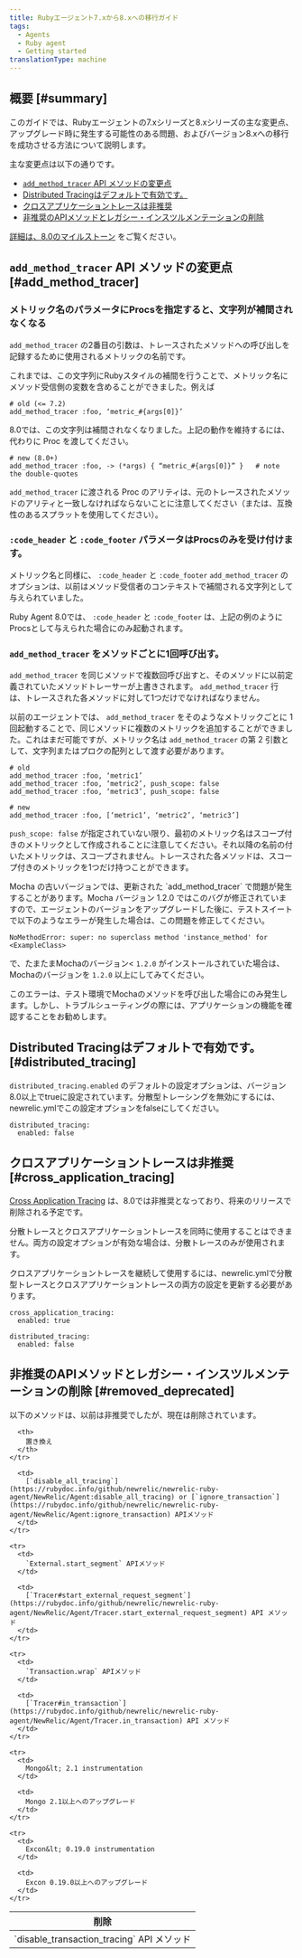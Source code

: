 ```yaml
---
title: Rubyエージェント7.xから8.xへの移行ガイド
tags:
  - Agents
  - Ruby agent
  - Getting started
translationType: machine
---
```


## 概要 [#summary]

このガイドでは、Rubyエージェントの7.xシリーズと8.xシリーズの主な変更点、アップグレード時に発生する可能性のある問題、およびバージョン8.xへの移行を成功させる方法について説明します。

主な変更点は以下の通りです。

* [`add_method_tracer` API メソッドの変更点](#add_method_tracer)
* [Distributed Tracingはデフォルトで有効です。](#distributed_tracing)
* [クロスアプリケーショントレースは非推奨](#cross_application_tracing)
* [非推奨のAPIメソッドとレガシー・インスツルメンテーションの削除](#removed_deprecated)

[詳細は、8.0のマイルストーン](https://github.com/newrelic/newrelic-ruby-agent/milestone/10?closed=1) をご覧ください。

## `add_method_tracer` API メソッドの変更点 [#add_method_tracer]

### メトリック名のパラメータにProcsを指定すると、文字列が補間されなくなる

`add_method_tracer` の2番目の引数は、トレースされたメソッドへの呼び出しを記録するために使用されるメトリックの名前です。

これまでは、この文字列にRubyスタイルの補間を行うことで、メトリック名にメソッド受信側の変数を含めることができました。例えば

```
# old (<= 7.2)
add_method_tracer :foo, ‘metric_#{args[0]}’
```

8.0では、この文字列は補間されなくなりました。上記の動作を維持するには、代わりに Proc を渡してください。

```
# new (8.0+)
add_method_tracer :foo, -> (*args) { “metric_#{args[0]}” }   # note the double-quotes
```

`add_method_tracer` に渡される Proc のアリティは、元のトレースされたメソッドのアリティと一致しなければならないことに注意してください（または、互換性のあるスプラットを使用してください）。

### `:code_header` と `:code_footer` パラメータはProcsのみを受け付けます。

メトリック名と同様に、 `:code_header` と `:code_footer` `add_method_tracer` のオプションは、以前はメソッド受信者のコンテキストで補間される文字列として与えられていました。

Ruby Agent 8.0では、 `:code_header` と `:code_footer` は、上記の例のようにProcsとして与えられた場合にのみ起動されます。

### `add_method_tracer` をメソッドごとに1回呼び出す。

`add_method_tracer` を同じメソッドで複数回呼び出すと、そのメソッドに以前定義されていたメソッドトレーサーが上書きされます。 `add_method_tracer` 行は、トレースされた各メソッドに対して1つだけでなければなりません。

以前のエージェントでは、 `add_method_tracer` をそのようなメトリックごとに 1 回起動することで、同じメソッドに複数のメトリックを追加することができました。これはまだ可能ですが、メトリック名は `add_method_tracer` の第 2 引数として、文字列またはプロクの配列として渡す必要があります。

```
# old
add_method_tracer :foo, ‘metric1’
add_method_tracer :foo, ‘metric2’, push_scope: false
add_method_tracer :foo, ‘metric3’, push_scope: false
```

```
# new
add_method_tracer :foo, [‘metric1’, ‘metric2’, ‘metric3’]
```

`push_scope: false` が指定されていない限り、最初のメトリック名はスコープ付きのメトリックとして作成されることに注意してください。それ以降の名前の付いたメトリックは、スコープされません。トレースされた各メソッドは、スコープ付きのメトリックを1つだけ持つことができます。

<Callout variant="tip">
  Mocha の古いバージョンでは、更新された `add_method_tracer` で問題が発生することがあります。Mocha バージョン 1.2.0 ではこのバグが修正されていますので、エージェントのバージョンをアップグレードした後に、テストスイートで以下のようなエラーが発生した場合は、この問題を修正してください。

  ```
  NoMethodError: super: no superclass method 'instance_method' for <ExampleClass>
  ```

  で、たまたまMochaのバージョン&lt; `1.2.0` がインストールされていた場合は、Mochaのバージョンを `1.2.0` 以上にしてみてください。

  このエラーは、テスト環境でMochaのメソッドを呼び出した場合にのみ発生します。しかし、トラブルシューティングの際には、アプリケーションの機能を確認することをお勧めします。
</Callout>

## Distributed Tracingはデフォルトで有効です。 [#distributed_tracing]

`distributed_tracing.enabled` のデフォルトの設定オプションは、バージョン8.0以上でtrueに設定されています。分散型トレーシングを無効にするには、newrelic.ymlでこの設定オプションをfalseにしてください。

```
distributed_tracing:
  enabled: false
```

## クロスアプリケーショントレースは非推奨 [#cross_application_tracing]

[Cross Application Tracing](/docs/agents/ruby-agent/features/cross-application-tracing-ruby/) は、8.0では非推奨となっており、将来のリリースで削除される予定です。

<Callout variant="tip">
  分散トレースとクロスアプリケーショントレースを同時に使用することはできません。両方の設定オプションが有効な場合は、分散トレースのみが使用されます。

  クロスアプリケーショントレースを継続して使用するには、newrelic.ymlで分散型トレースとクロスアプリケーショントレースの両方の設定を更新する必要があります。

  ```
  cross_application_tracing:
    enabled: true

  distributed_tracing:
    enabled: false
  ```
</Callout>

## 非推奨のAPIメソッドとレガシー・インスツルメンテーションの削除 [#removed_deprecated]

以下のメソッドは、以前は非推奨でしたが、現在は削除されています。

<table>
  <thead>
    <tr>
      <th>
        削除
      </th>

      <th>
        置き換え
      </th>
    </tr>
  </thead>

  <tbody>
    <tr>
      <td>
        `disable_transaction_tracing` API メソッド
      </td>

      <td>
        [`disable_all_tracing`](https://rubydoc.info/github/newrelic/newrelic-ruby-agent/NewRelic/Agent:disable_all_tracing) or [`ignore_transaction`](https://rubydoc.info/github/newrelic/newrelic-ruby-agent/NewRelic/Agent:ignore_transaction) APIメソッド
      </td>
    </tr>

    <tr>
      <td>
        `External.start_segment` APIメソッド
      </td>

      <td>
        [`Tracer#start_external_request_segment`](https://rubydoc.info/github/newrelic/newrelic-ruby-agent/NewRelic/Agent/Tracer.start_external_request_segment) API メソッド
      </td>
    </tr>

    <tr>
      <td>
        `Transaction.wrap` APIメソッド
      </td>

      <td>
        [`Tracer#in_transaction`](https://rubydoc.info/github/newrelic/newrelic-ruby-agent/NewRelic/Agent/Tracer.in_transaction) API メソッド
      </td>
    </tr>

    <tr>
      <td>
        Mongo&lt; 2.1 instrumentation
      </td>

      <td>
        Mongo 2.1以上へのアップグレード
      </td>
    </tr>

    <tr>
      <td>
        Excon&lt; 0.19.0 instrumentation
      </td>

      <td>
        Excon 0.19.0以上へのアップグレード
      </td>
    </tr>
  </tbody>
</table>
